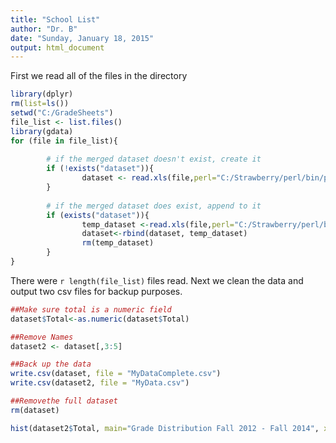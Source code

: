 ```yaml
---
title: "School List"
author: "Dr. B"
date: "Sunday, January 18, 2015"
output: html_document
---
```


First we read all of the files in the directory
```r
library(dplyr)
rm(list=ls())
setwd("C:/GradeSheets")
file_list <- list.files()
library(gdata)  
for (file in file_list){
        
        # if the merged dataset doesn't exist, create it
        if (!exists("dataset")){
                dataset <- read.xls(file,perl="C:/Strawberry/perl/bin/perl.exe")
        }
        
        # if the merged dataset does exist, append to it
        if (exists("dataset")){
                temp_dataset <-read.xls(file,perl="C:/Strawberry/perl/bin/perl.exe")
                dataset<-rbind(dataset, temp_dataset)
                rm(temp_dataset)
        }
}
```

There were `r length(file_list)` files read.  Next we clean the data and output two csv files for backup purposes.
```r
##Make sure total is a numeric field
dataset$Total<-as.numeric(dataset$Total)

##Remove Names
dataset2 <- dataset[,3:5]

##Back up the data
write.csv(dataset, file = "MyDataComplete.csv")
write.csv(dataset2, file = "MyData.csv")

##Removethe full dataset
rm(dataset)
```

```r
hist(dataset2$Total, main="Grade Distribution Fall 2012 - Fall 2014", xlab="Total Points")
```

